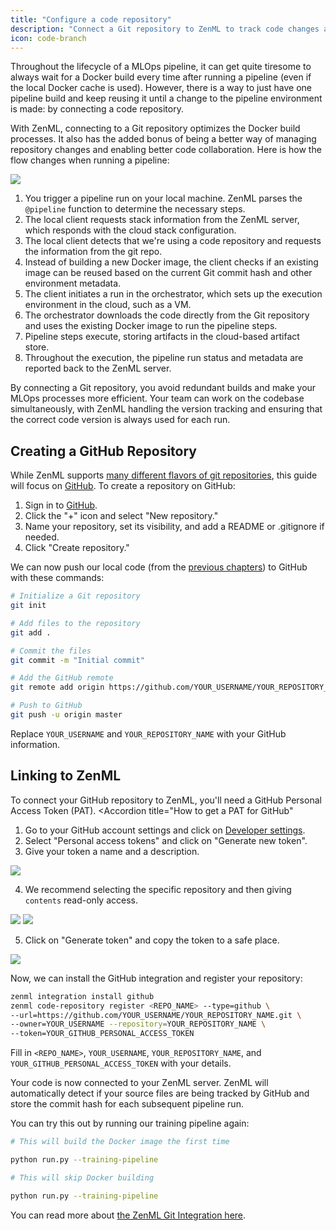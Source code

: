 ```yaml
---
title: "Configure a code repository"
description: "Connect a Git repository to ZenML to track code changes and collaborate on MLOps projects."
icon: code-branch
---
```


Throughout the lifecycle of a MLOps pipeline, it can get quite tiresome to always wait for a Docker build every time after running a pipeline (even if the local Docker cache is used). However, there is a way to just have one pipeline build and keep reusing it until a change to the pipeline environment is made: by connecting a code repository.

With ZenML, connecting to a Git repository optimizes the Docker build processes. It also has the added bonus of being a better way of managing repository changes and enabling better code collaboration. Here is how the flow changes when running a pipeline:
<Frame caption="Sequence of events that happen when running a pipeline on a remote stack with a code repository
">
  <img src="/_assets/user-guide/production-guide/Frun_with_repository.png" />
</Frame>

1. You trigger a pipeline run on your local machine. ZenML parses the `@pipeline` function to determine the necessary steps.
2. The local client requests stack information from the ZenML server, which responds with the cloud stack configuration.
3. The local client detects that we're using a code repository and requests the information from the git repo.
4. Instead of building a new Docker image, the client checks if an existing image can be reused based on the current Git commit hash and other environment metadata.
5. The client initiates a run in the orchestrator, which sets up the execution environment in the cloud, such as a VM.
6. The orchestrator downloads the code directly from the Git repository and uses the existing Docker image to run the pipeline steps.
7. Pipeline steps execute, storing artifacts in the cloud-based artifact store.
8. Throughout the execution, the pipeline run status and metadata are reported back to the ZenML server.

By connecting a Git repository, you avoid redundant builds and make your MLOps processes more efficient. Your team can work on the codebase simultaneously, with ZenML handling the version tracking and ensuring that the correct code version is always used for each run.

## Creating a GitHub Repository

While ZenML supports [many different flavors of git repositories](/usage/project-setup/setting-up-a-project-repository/connect-your-git-repository), this guide will focus on [GitHub](https://github.com). To create a repository on GitHub:

1. Sign in to [GitHub](https://github.com/).
2. Click the "+" icon and select "New repository."
3. Name your repository, set its visibility, and add a README or .gitignore if needed.
4. Click "Create repository."

We can now push our local code (from the [previous chapters](/user-guide/guides/production-guide/understand-stacks#run-a-pipeline-on-the-new-local-stack)) to GitHub with these commands:

```Bash
# Initialize a Git repository
git init

# Add files to the repository
git add .

# Commit the files
git commit -m "Initial commit"

# Add the GitHub remote
git remote add origin https://github.com/YOUR_USERNAME/YOUR_REPOSITORY_NAME.git

# Push to GitHub
git push -u origin master
```

Replace `YOUR_USERNAME` and `YOUR_REPOSITORY_NAME` with your GitHub information.

## Linking to ZenML

To connect your GitHub repository to ZenML, you'll need a GitHub Personal Access Token (PAT).
<Accordion
  title="How to get a PAT for GitHub"
>

1. Go to your GitHub account settings and click on [Developer settings](https://github.com/settings/tokens?type=beta).
2. Select "Personal access tokens" and click on "Generate new token".
3. Give your token a name and a description.

<Frame caption="Sequence of events that happen when running a pipeline on a remote stack with a code repository
">
  <img src="/_assets/user-guide/production-guide/git-1.avif" />
</Frame>

4. We recommend selecting the specific repository and then giving `contents` read-only access.
<Frame>
  <img src="/_assets/user-guide/production-guide/Fgithub-token-set-permissions.png" />
</Frame>

<Frame >
  <img src="/_assets/user-guide/production-guide/git-3.avif" />
</Frame>

5. Click on "Generate token" and copy the token to a safe place.

<Frame >
  <img src="/_assets/user-guide/production-guide/git-4.avif" />
</Frame>

</Accordion>

Now, we can install the GitHub integration and register your repository:

```Bash
zenml integration install github
zenml code-repository register <REPO_NAME> --type=github \
--url=https://github.com/YOUR_USERNAME/YOUR_REPOSITORY_NAME.git \
--owner=YOUR_USERNAME --repository=YOUR_REPOSITORY_NAME \
--token=YOUR_GITHUB_PERSONAL_ACCESS_TOKEN
```

Fill in `<REPO_NAME>`, `YOUR_USERNAME`, `YOUR_REPOSITORY_NAME`, and `YOUR_GITHUB_PERSONAL_ACCESS_TOKEN` with your details.

Your code is now connected to your ZenML server. ZenML will automatically detect if your source files are being tracked by GitHub and store the commit hash for each subsequent pipeline run.

You can try this out by running our training pipeline again:

```Bash
# This will build the Docker image the first time

python run.py --training-pipeline

# This will skip Docker building

python run.py --training-pipeline
```

You can read more about [the ZenML Git Integration here](/usage/project-setup/setting-up-a-project-repository/connect-your-git-repository).

